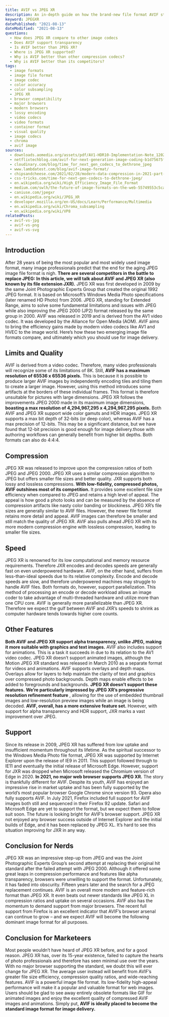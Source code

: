 ```yaml
---
title: AVIF vs JPEG XR
description: An in-depth guide on how the brand-new file format AVIF stacks up against its competitor JPEG XR.
keyword: JPEGXR
datePublished: "2021-08-13"
dateModified: "2021-08-13"
questions:
  - How does JPEG XR compare to other image codecs
  - Does AVIF support transparency
  - Is AVIF better than JPEG XR?
  - Where is JPEG XR supported?
  - Why is AVIF better than other compression codecs?
  - Why is AVIF better than its competitors?
tags:
  - image formats
  - image file format
  - image codec
  - color accuracy
  - color subsampling
  - JPEG XR
  - browser compatibility
  - major browsers
  - modern browsers
  - lossy encoding
  - video codecs
  - video formats
  - container format
  - visual quality
  - image codecs
  - chroma
  - avif image
sources:
  - downloads.aomedia.org/assets/pdf/AV1-HDR10-Implementation-Note_1202.pdf
  - netflixtechblog.com/avif-for-next-generation-image-coding-b1d75675fe4
  - cloudinary.com/blog/time_for_next_gen_codecs_to_dethrone_jpeg
  - www.lambdatest.com/blog/avif-image-format/
  - chipsandcheese.com/2021/02/28/modern-data-compression-in-2021-part-2-the-battle-to-dethrone-jpeg-with-jpeg-xl-avif-and-webp/
  - css-tricks.com/time-for-next-gen-codecs-to-dethrone-jpeg/
  - en.wikipedia.org/wiki/High_Efficiency_Image_File_Format
  - medium.com/swlh/the-future-of-image-formats-on-the-web-55749553c5ca
  - caniuse.com/jpegxr
  - en.wikipedia.org/wiki/JPEG_XR
  - developer.mozilla.org/en-US/docs/Learn/Performance/Multimedia
  - en.wikipedia.org/wiki/Chroma_subsampling
  - en.wikipedia.org/wiki/VP8
relatedPosts:
  - avif-vs-jpg
  - avif-vs-png
  - avif-vs-svg
---
```


## Introduction

After 28 years of being the most popular and most widely used image format, many image professionals predict that the end for the aging JPEG image file format is nigh. **There are several competitors in the battle to replace JPEG: In this article, we will talk about AVIF and JPEG XR (also known by its file extension JXR).**
JPEG XR was first developed in 2009 by the same Joint Photographic Experts Group that created the original 1992 JPEG format. It is based on Microsoft’s Windows Media Photo specifications (later renamed HD Photo) from 2006.
JPEG XR, standing for Extended Range, aims to solve some fundamental limitations and issues with JPEG while also improving the JPEG 2000 (JP2) format released by the same group in 2000.
AVIF was released in 2019 and is derived from the AV1 video codec. It was developed by the Alliance for Open Media (AOM). AVIF aims to bring the efficiency gains made by modern video codecs like AV1 and HVEC to the image world.
Here’s how these two emerging image file formats compare, and ultimately which you should use for image delivery.

## Limits and Quality

AVIF is derived from a video codec. Therefore, many video professionals will recognize some of its limitations of 8K. Still, **AVIF has a maximum resolution of 65536 x 65536 pixels.**
This is because it is possible to produce larger AVIF images by independently encoding tiles and tiling them to create a larger image. However, using this method introduces some artifacts at the borders of these individual frames. This format is therefore unsuitable for pictures with large dimensions.
JPEG XR follows the improvements JPEG 2000 made in its maximum image dimensions, **boasting a max resolution of 4,294,967,295 x 4,294,967,295 pixels.**
Both AVIF and JPEG XR support wide color gamuts and HDR images. JPEG XR supports a max bit depth of 32-bits (or deep color), whereas AVIF has a max precision of 12-bits. This may be a significant distance, but we have found that 12-bit precision is good enough for image delivery.those with authoring workflows can generally benefit from higher bit depths. Both formats can also do 4:4:4.

## Compression

JPEG XR was released to improve upon the compression ratios of both JPEG and JPEG 2000\. JPEG XR uses a similar compression algorithm to JPEG but offers smaller file sizes and better quality. JXR supports both lossy and lossless compressions.
**With low-fidelity, compressed photos, AVIF outshines most of its competition.** It provides some excellent file size efficiency when compared to JPEG and retains a high level of appeal. The appeal is how good a photo looks and can be measured by the absence of compression artifacts like nasty color banding or blockiness.
JPEG XR’s file sizes are generally similar to AVIF files. However, the newer file format retains more detail and appeal. AVIF images can therefore be smaller and still match the quality of JPEG XR.
AVIF also pulls ahead JPEG XR with its more modern compression engine with lossless compression, leading to smaller file sizes.

## Speed

JPEG XR is renowned for its low computational and memory resource requirements. Therefore JXR encodes and decodes speeds are generally fast on even underpowered hardware.
AVIF, on the other hand, suffers from less-than-ideal speeds due to its relative complexity. Encode and decode speeds are slow, and therefore underpowered machines may struggle to handle AVIF files.
Both formats do, however, support parallelization. This method of processing an encode or decode workload allows an image coder to take advantage of multi-threaded hardware and utilize more than one CPU core.
AVIF is generally more parallelizable than JPEG XR. Therefore we expect the gulf between AVIF and JXR’s speeds to shrink as computer hardware tends towards higher core counts.

## Other Features

**Both AVIF and JPEG XR support alpha transparency, unlike JPEG, making it more suitable with graphics and text images.** AVIF also includes support for animations. This is a task it succeeds in due to its relation to the AV1 video codec.
JPEG XR doesn’t support animated images, although the Motion JPEG XR standard was released in March 2010 as a separate format for videos and animations.
AVIF supports overlays and depth maps. Overlays allow for layers to help maintain the clarity of text and graphics over compressed photo backgrounds. Depth maps enable effects to be added to foregrounds and backgrounds. **JPEG XR doesn’t support these features.**
**We’re particularly impressed by JPEG XR’s progressive resolution refinement feature** , allowing for the use of embedded thumbnail images and low-resolution preview images while an image is being decoded.
**AVIF, overall, has a more extensive feature set.** However, with support for alpha transparency and HDR support, JXR marks a vast improvement over JPEG.

## Support

Since its release in 2009, JPEG XR has suffered from low uptake and insufficient momentum throughout its lifetime. As the spiritual successor to the Windows Media Photo file format, JPEG XR was supported by Internet Explorer upon the release of IE9 in 2011\. This support followed through to IE11 and eventually the initial release of Microsoft Edge. However, support for JXR was dropped when Microsoft released the Chromium version of Edge in 2020.
**In 2021, no major web browser supports JPEG XR.**
The story is thankfully different for AVIF. Despite its youth, AVIF has enjoyed an impressive rise in market uptake and has been fully supported by the world’s most popular browser Google Chrome since version 93\. Opera also fully supports AVIF.
In July 2021, Firefox included full support for AVIF images both still and sequenced in their Firefox 92 update. Safari and Microsoft Edge are yet to support the format, but we expect them to follow suit soon.
The future is looking bright for AVIF’s browser support. JPEG XR not enjoyed any browser success outside of Internet Explorer and the initial builds of Edge, and it has been replaced by JPEG XL. It’s hard to see this situation improving for JXR in any way.

## Conclusion for Nerds

JPEG XR was an impressive step-up from JPEG and was the Joint Photographic Experts Group’s second attempt at replacing their original hit standard after the failed attempt with JPEG 2000.
Although it offered some great leaps in compression performance and features like alpha transparency, browsers were unwilling to support the format. Unfortunately, it has faded into obscurity.
Fifteen years later and the search for a JPEG replacement continues. AVIF is an overall more modern and feature-rich format than JPEG XR. It even beats out newer standards like JPEG XL in compression ratios and uptake on several occasions.
AVIF also has the momentum to demand support from major browsers. The recent full support from Firefox is an excellent indicator that AVIF’s browser arsenal can continue to grow – and we expect AVIF will become the following dominant image format for all purposes.

## Conclusion for Marketeers

Most people wouldn’t have heard of JPEG XR before, and for a good reason. JPEG XR has, over its 15-year existence, failed to capture the hearts of photo professionals and therefore has seen minimal use over the years.
With no major browser supporting the standard, we doubt this will ever change for JPEG XR.
The average user instead will benefit from AVIF’s greater file size efficiency, compression quality ratios, and wide-reaching features.
AVIF is a powerful image file format. Its low-fidelity high-appeal performance will make it a popular and valuable format for web images. Users should be glad to see away entirely obsolete formats like GIF for animated images and enjoy the excellent quality of compressed AVIF images and animations.
Simply put, **AVIF is ideally placed to become the standard image format for image delivery.**
